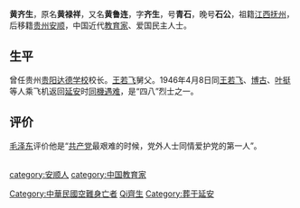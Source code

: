 '''黄齐生'''{{BD|1879年||1946年|4月8日|catIdx=Huang黄齐生}}，原名'''黄禄祥'''，又名'''黄鲁连'''，字'''齐生'''，号'''青石'''，晚号'''石公'''，祖籍[[江西省|江西]][[抚州市|抚州]]，后移籍[[贵州|贵州]][[安顺市|安顺]]，中国近代[[教育家|教育家]]、爱国民主人士。

==生平==
曾任贵州[[贵阳达德学校|贵阳达德学校]]校长。[[王若飞|王若飞]]舅父。1946年4月8日同[[王若飞|王若飞]]、[[博古|博古]]、[[叶挺|叶挺]]等人乘飞机返回[[延安|延安]]时[[黑茶山空難|同機遇难]]，是“四八”烈士之一。

==评价==
[[毛泽东|毛泽东]]评价他是“[[中国共产党|共产党]]最艰难的时候，党外人士同情爱护党的第一人”。

<br />

{{DEFAULTSORT:Huang黃齊生}}
[[category:安顺人|category:安顺人]]
[[category:中国教育家|category:中国教育家]]
[[Category:中華民國空難身亡者|Category:中華民國空難身亡者]]
[[Category:黄姓|Qi齊生]]
[[Category:葬于延安|Category:葬于延安]]